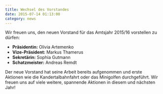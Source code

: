 ```yaml
---
title: Wechsel des Vorstandes
date: 2015-07-14 01:13:00
category: news
---
```


Wir freuen uns, den neuen Vorstand für das Amtsjahr 2015/16 vorstellen zu dürfen:

- **Präsidentin:** Olivia Artemenko
- **Vize-Präsident:** Markus Thamerus
- **Sekretärin:** Sophia Gutmann
- **Schatzmeister:** Andreas Remdt

Der neue Vorstand hat seine Arbeit bereits aufgenommen und erste Aktionen wie die Kandertalbahnfahrt oder das Minigolfen durchgeführt. Wir freuen uns auf viele weitere, spannende Aktionen in diesem und nächsten Jahr!
